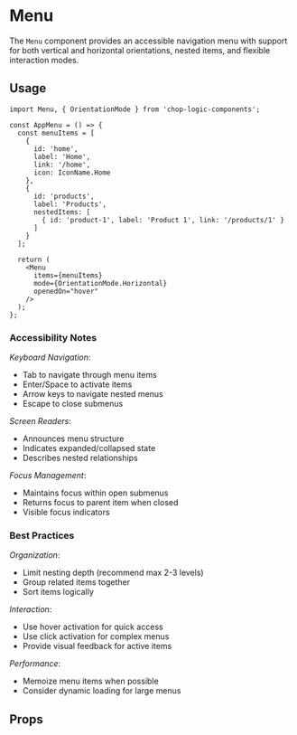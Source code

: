 
<Meta of={MenuStories} title='Menu' />

# Menu


The `Menu` component provides an accessible navigation menu with support for both vertical and horizontal orientations, nested items, and flexible interaction modes.

## Usage

```tsx
import Menu, { OrientationMode } from 'chop-logic-components';

const AppMenu = () => {
  const menuItems = [
    {
      id: 'home',
      label: 'Home',
      link: '/home',
      icon: IconName.Home
    },
    {
      id: 'products',
      label: 'Products',
      nestedItems: [
        { id: 'product-1', label: 'Product 1', link: '/products/1' }
      ]
    }
  ];

  return (
    <Menu
      items={menuItems}
      mode={OrientationMode.Horizontal}
      openedOn="hover"
    />
  );
};
```

### Accessibility Notes

_Keyboard Navigation_:
- Tab to navigate through menu items
- Enter/Space to activate items
- Arrow keys to navigate nested menus
- Escape to close submenus

_Screen Readers_:
- Announces menu structure
- Indicates expanded/collapsed state
- Describes nested relationships

_Focus Management_:
- Maintains focus within open submenus
- Returns focus to parent item when closed
- Visible focus indicators

### Best Practices

_Organization_:
- Limit nesting depth (recommend max 2-3 levels)
- Group related items together
- Sort items logically

_Interaction_:
- Use hover activation for quick access
- Use click activation for complex menus
- Provide visual feedback for active items

_Performance_:
- Memoize menu items when possible
- Consider dynamic loading for large menus

## Props

<Controls />